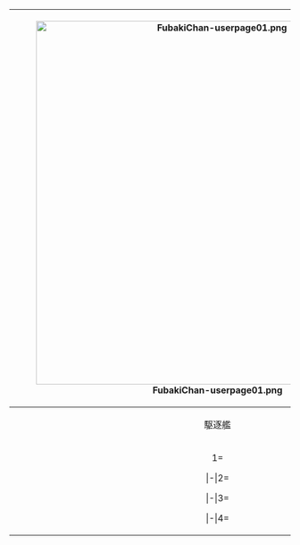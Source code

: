 {| class="article-table"
![[File:FubakiChan-userpage01.png|650px|center]]
|-
| style="text-align:center;"|駆逐艦
|-
|<center><tabber>1=

|-|2=

|-|3=

|-|4=

</tabber></center>
|}